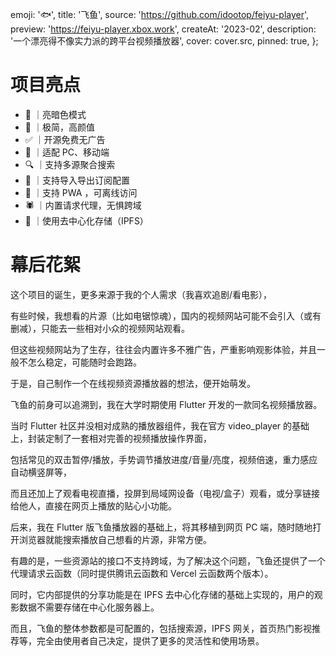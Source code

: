 
  emoji: '🐟',
  title: '飞鱼',
  source: 'https://github.com/idootop/feiyu-player',
  preview: 'https://feiyu-player.xbox.work',
  createAt: '2023-02',
  description: '一个漂亮得不像实力派的跨平台视频播放器',
  cover: cover.src,
  pinned: true,
};

# 项目亮点

- 🌛 ｜亮暗色模式
- 💅 ｜极简，高颜值
- ✅ ｜开源免费无广告
- 📱 ｜适配 PC、移动端
- 🔍 ｜支持多源聚合搜索
- 📃 ｜支持导入导出订阅配置
- 📶 ｜支持 PWA ，可离线访问
- 🕷️ ｜内置请求代理，无惧跨域
- 💎 ｜使用去中心化存储（IPFS）

# 幕后花絮

这个项目的诞生，更多来源于我的个人需求（我喜欢追剧/看电影），

有些时候，我想看的片源（比如电锯惊魂），国内的视频网站可能不会引入（或有删减），只能去一些相对小众的视频网站观看。

但这些视频网站为了生存，往往会内置许多不雅广告，严重影响观影体验，并且一般不怎么稳定，可能随时会跑路。

于是，自己制作一个在线视频资源播放器的想法，便开始萌发。

飞鱼的前身可以追溯到，我在大学时期使用 Flutter 开发的一款同名视频播放器。

当时 Flutter 社区并没相对成熟的播放器组件，我在官方 video_player 的基础上，封装定制了一套相对完善的视频播放操作界面，

包括常见的双击暂停/播放，手势调节播放进度/音量/亮度，视频倍速，重力感应自动横竖屏等，

而且还加上了观看电视直播，投屏到局域网设备（电视/盒子）观看，或分享链接给他人，直接在网页上播放的贴心小功能。

后来，我在 Flutter 版飞鱼播放器的基础上，将其移植到网页 PC 端，随时随地打开浏览器就能搜索播放自己想看的片源，非常方便。

有趣的是，一些资源站的接口不支持跨域，为了解决这个问题，飞鱼还提供了一个代理请求云函数（同时提供腾讯云函数和 Vercel 云函数两个版本）。

同时，它内部提供的分享功能是在 IPFS 去中心化存储的基础上实现的，用户的观影数据不需要存储在中心化服务器上。

而且，飞鱼的整体参数都是可配置的，包括搜索源，IPFS 网关，首页热门影视推荐等，完全由使用者自己决定，提供了更多的灵活性和使用场景。
